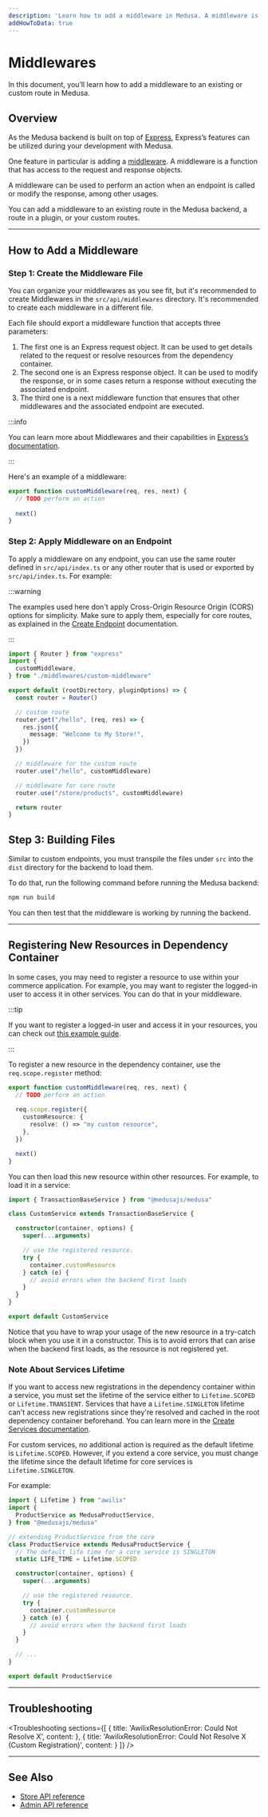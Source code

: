 ---
description: 'Learn how to add a middleware in Medusa. A middleware is a function that has access to the request and response objects and can be used to perform actions around an endpoint.'
addHowToData: true
---


# Middlewares

In this document, you’ll learn how to add a middleware to an existing or custom route in Medusa.

## Overview

As the Medusa backend is built on top of [Express](https://expressjs.com/), Express’s features can be utilized during your development with Medusa.

One feature in particular is adding a [middleware](http://expressjs.com/en/guide/using-middleware.html#using-middleware). A middleware is a function that has access to the request and response objects.

A middleware can be used to perform an action when an endpoint is called or modify the response, among other usages.

You can add a middleware to an existing route in the Medusa backend, a route in a plugin, or your custom routes.

---

## How to Add a Middleware

### Step 1: Create the Middleware File

You can organize your middlewares as you see fit, but it's recommended to create Middlewares in the `src/api/middlewares` directory. It's recommended to create each middleware in a different file.

Each file should export a middleware function that accepts three parameters:

1. The first one is an Express request object. It can be used to get details related to the request or resolve resources from the dependency container.
2. The second one is an Express response object. It can be used to modify the response, or in some cases return a response without executing the associated endpoint.
3. The third one is a next middleware function that ensures that other middlewares and the associated endpoint are executed.

:::info

You can learn more about Middlewares and their capabilities in [Express’s documentation](http://expressjs.com/en/guide/using-middleware.html#using-middleware).

:::

Here's an example of a middleware:

```ts title=src/api/middlewares/custom-middleware.ts
export function customMiddleware(req, res, next) {
  // TODO perform an action
  
  next()
}
```

### Step 2: Apply Middleware on an Endpoint

To apply a middleware on any endpoint, you can use the same router defined in `src/api/index.ts` or any other router that is used or exported by `src/api/index.ts`. For example:

:::warning

The examples used here don't apply Cross-Origin Resource Origin (CORS) options for simplicity. Make sure to apply them, especially for core routes, as explained in the [Create Endpoint](./create.mdx#cors-configuration) documentation.

:::

```ts title=src/api/index.ts
import { Router } from "express"
import { 
  customMiddleware,
} from "./middlewares/custom-middleware"

export default (rootDirectory, pluginOptions) => {
  const router = Router()

  // custom route
  router.get("/hello", (req, res) => {
    res.json({
      message: "Welcome to My Store!",
    })
  })

  // middleware for the custom route
  router.use("/hello", customMiddleware)

  // middleware for core route
  router.use("/store/products", customMiddleware)

  return router
}
```

## Step 3: Building Files

Similar to custom endpoints, you must transpile the files under `src` into the `dist` directory for the backend to load them.

To do that, run the following command before running the Medusa backend:

```bash npm2yarn
npm run build
```

You can then test that the middleware is working by running the backend.

---

## Registering New Resources in Dependency Container

In some cases, you may need to register a resource to use within your commerce application. For example, you may want to register the logged-in user to access it in other services. You can do that in your middleware.

:::tip

If you want to register a logged-in user and access it in your resources, you can check out [this example guide](./example-logged-in-user.mdx).

:::

To register a new resource in the dependency container, use the `req.scope.register` method:

```ts title=src/api/middlewares/custom-middleware.ts
export function customMiddleware(req, res, next) {
  // TODO perform an action
  
  req.scope.register({
    customResource: {
      resolve: () => "my custom resource",
    },
  })

  next()
}
```

You can then load this new resource within other resources. For example, to load it in a service:

<!-- eslint-disable prefer-rest-params -->

```ts title=src/services/custom-service.ts
import { TransactionBaseService } from "@medusajs/medusa"

class CustomService extends TransactionBaseService {

  constructor(container, options) {
    super(...arguments)

    // use the registered resource.
    try {
      container.customResource
    } catch (e) {
      // avoid errors when the backend first loads
    }
  }
}

export default CustomService
```

Notice that you have to wrap your usage of the new resource in a try-catch block when you use it in a constructor. This is to avoid errors that can arise when the backend first loads, as the resource is not registered yet.

### Note About Services Lifetime

If you want to access new registrations in the dependency container within a service, you must set the lifetime of the service either to `Lifetime.SCOPED` or `Lifetime.TRANSIENT`.  Services that have a `Lifetime.SINGLETON` lifetime can't access new registrations since they're resolved and cached in the root dependency container beforehand. You can learn more in the [Create Services documentation](../services/create-service.mdx#service-life-time).

For custom services, no additional action is required as the default lifetime is `Lifetime.SCOPED`. However, if you extend a core service, you must change the lifetime since the default lifetime for core services is `Lifetime.SINGLETON`.

For example:

<!-- eslint-disable prefer-rest-params -->

```ts
import { Lifetime } from "awilix"
import { 
  ProductService as MedusaProductService,
} from "@medusajs/medusa"

// extending ProductService from the core
class ProductService extends MedusaProductService {
  // The default life time for a core service is SINGLETON
  static LIFE_TIME = Lifetime.SCOPED

  constructor(container, options) {
    super(...arguments)

    // use the registered resource.
    try {
      container.customResource
    } catch (e) {
      // avoid errors when the backend first loads
    }
  }

  // ...
}

export default ProductService
```

---

## Troubleshooting

<Troubleshooting 
  sections={[
    {
      title: 'AwilixResolutionError: Could Not Resolve X',
      content: <ServiceLifetimeSection />
    },
    {
      title: 'AwilixResolutionError: Could Not Resolve X (Custom Registration)',
      content: <CustomRegistrationSection />
    }
  ]}
/>

---

## See Also

- [Store API reference](https://docs.medusajs.com/api/store)
- [Admin API reference](https://docs.medusajs.com/api/admin)
